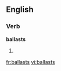 ==English==

===Verb===
'''ballasts'''

# {{third-person singular of|[[ballast]]}}

[[fr:ballasts]]
[[vi:ballasts]]